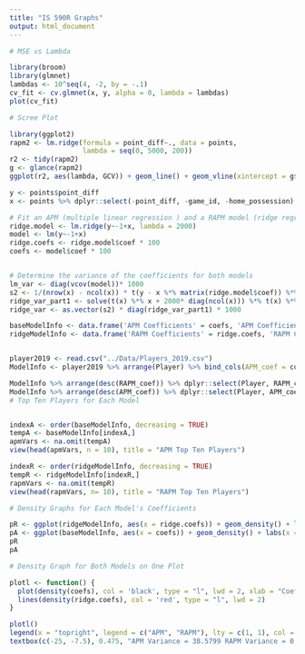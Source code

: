 ```yaml
---
title: "IS 590R Graphs"
output: html_document
---
```


```r

# MSE vs Lambda

library(broom)
library(glmnet)
lambdas <- 10^seq(4, -2, by = -.1)
cv_fit <- cv.glmnet(x, y, alpha = 0, lambda = lambdas)
plot(cv_fit)

```

```r
# Scree Plot

library(ggplot2)
rapm2 <- lm.ridge(formula = point_diff~., data = points,
                  lambda = seq(0, 5000, 200))
r2 <- tidy(rapm2)
g <- glance(rapm2)
ggplot(r2, aes(lambda, GCV)) + geom_line() + geom_vline(xintercept = g$lambdaGCV, col = "red", lty = 2) + theme_minimal()

```

```r
y <- points$point_diff
x <- points %>% dplyr::select(-point_diff, -game_id, -home_possession) %>% as.matrix()

# Fit an APM (multiple linear regression ) and a RAPM model (ridge regression) and extract the coefficients
ridge.model <- lm.ridge(y~-1+x, lambda = 2000)
model <- lm(y~-1+x)
ridge.coefs <- ridge.model$coef * 100
coefs <- model$coef * 100


# Determine the variance of the coefficients for both models
lm_var <- diag(vcov(model))* 1000
s2 <- 1/(nrow(x) - ncol(x)) * t(y - x %*% matrix(ridge.model$coef)) %*% (y - x %*% matrix(ridge.model$coef))
ridge_var_part1 <- solve(t(x) %*% x + 2000* diag(ncol(x))) %*% t(x) %*% x %*% solve(t(x) %*% x + 2000 * diag(ncol(x)))
ridge_var <- as.vector(s2) * diag(ridge_var_part1) * 1000

baseModelInfo <- data.frame('APM Coefficients' = coefs, 'APM Coefficient Variance' = lm_var)
ridgeModelInfo <- data.frame('RAPM Coefficients' = ridge.coefs, 'RAPM Coefficient Variance' = ridge_var)


player2019 <- read.csv("../Data/Players_2019.csv")
ModelInfo <- player2019 %>% arrange(Player) %>% bind_cols(APM_coef = coefs, APM_var = lm_var, RAPM_coef = ridge.coefs, RAPM_var = ridge_var)

ModelInfo %>% arrange(desc(RAPM_coef)) %>% dplyr::select(Player, RAPM_coef, RAPM_var)
ModelInfo %>% arrange(desc(APM_coef)) %>% dplyr::select(Player, APM_coef, APM_var)
# Top Ten Players for Each Model


indexA <- order(baseModelInfo, decreasing = TRUE)
tempA <- baseModelInfo[indexA,]
apmVars <- na.omit(tempA)
view(head(apmVars, n = 10), title = "APM Top Ten Players")

indexR <- order(ridgeModelInfo, decreasing = TRUE)
tempR <- ridgeModelInfo[indexR,]
rapmVars <- na.omit(tempR)
view(head(rapmVars, n= 10), title = "RAPM Top Ten Players")

```

```r

# Density Graphs for Each Model's Coefficients

pR <- ggplot(ridgeModelInfo, aes(x = ridge.coefs)) + geom_density() + labs(x = 'RAPM Coefficients', y = 'Density')
pA <- ggplot(baseModelInfo, aes(x = coefs)) + geom_density() + labs(x = 'APM Coefficients', y = 'Density')
pR
pA

```

```r

# Density Graph for Both Models on One Plot

plotl <- function() {
  plot(density(coefs), col = 'black', type = "l", lwd = 2, xlab = "Coefficients", ylim = c(0, 0.5), main = "Density of Coefficients")
  lines(density(ridge.coefs), col = 'red', type = "l", lwd = 2)
}

plotl()
legend(x = "topright", legend = c("APM", "RAPM"), lty = c(1, 1), col = c('black', 'red'), lwd = 2)
textbox(c(-25, -7.5), 0.475, "APM Variance = 38.5799 RAPM Variance = 0.9386")
```